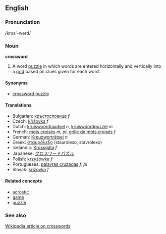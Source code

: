 ==English==
===Pronunciation===
/kros'-werd/

===Noun===
'''crossword'''

#A word [[puzzle]] in which words are entered horizontally and vertically into a [[grid]] based on clues given for each word.

====Synonyms====
*[[crossword puzzle]]

====Translations====

*Bulgarian: [[кръстословица]] ''f''
*Czech: [[křížovka]] ''f'' 
*Dutch: [[kruiswoordraadsel]] ''n'', [[kruiswoordpuzzel]] ''m''
*French: [[mots croisés]] ''m, pl'', [[grille de mots croisés]] ''f''
*German: [[Kreuzworträtsel]] ''n''
*Greek: [[σταυρόλεξο]] (staurolexo, stavrolexo)
*Icelandic: [[Krossgáta]] ''f''
*Japanese: [[クロスワードパズル]]
*Polish: [[krzyżówka]] ''f''
*Portugueses: [[palavras cruzadas]] ''f, pl''
*Slovak: [[krížovka]] ''f'' 

====Related concepts====
*[[acrostic]]
*[[game]]
*[[puzzle]]

===See also===
[[w:Crossword|Wikipedia article on crosswords]]